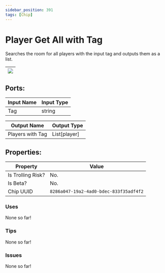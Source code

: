 ```yaml
---
sidebar_position: 391
tags: [Chip]
---
```


# Player Get All with Tag


Searches the room for all players with the input tag and outputs them as a list.

| ![](https://images-ext-2.discordapp.net/external/MPmIaQzlEPmgGWlgi-WxBBXt0Bjv_zWPkg1y1f_sy3s/https/www.recroomcircuits.com/image/circuit/absolute-value?width=206&height=108) |
|-----|

## Ports:

| Input Name | Input Type |
|-----------|-----------|
| Tag | string |

| Output Name | Output Type |
|-----------|-----------|
| Players with Tag | List[player] |

## Properties:

| Property  | Value |
|-------------------|-----------|
| Is Trolling Risk? | No. |
| Is Beta? | No. |
| Chip UUID | `8286a047-19a2-4ad0-bdec-833f35adf4f2` |

### Uses

None so far!

### Tips

None so far!

### Issues

None so far!